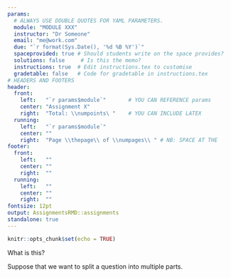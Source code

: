 ```yaml
---
params:
  # ALWAYS USE DOUBLE QUOTES FOR YAML PARAMETERS.
  module: "MODULE XXX"
  instructor: "Dr Someone"
  email: "me@work.com"
  due: "`r format(Sys.Date(), '%d %B %Y')`"
  spaceprovided: true # Should students write on the space provides?
  solutions: false     # Is this the memo?
  instructions: true  # Edit instructions.tex to customise
  gradetable: false   # Code for gradetable in instructions.tex
# HEADERS AND FOOTERS
header:
  front:
    left:   "`r params$module`"       # YOU CAN REFERENCE params
    center: "Assignment X"
    right:  "Total: \\numpoints\ "    # YOU CAN INCLUDE LATEX
  running:
    left:   "`r params$module`"
    center: ""
    right:  "Page \\thepage\\ of \\numpages\\ " # NB: SPACE AT THE
footer:
  front:
    left:   ""
    center: ""
    right:  ""
  running:
    left:   ""
    center: ""
    right:  ""
fontsize: 12pt
output: AssignmentsRMD::assignments
standalone: true
---
```


```r
knitr::opts_chunk$set(echo = TRUE)
```

\question[1]
What is this?
\begin{solution}[2.2cm]
That is a question and this is the solution.
\end{solution}

\question
Suppose that we want to split a question into multiple parts.

\begin{parts}
\part[1]
Is this possible?
\begin{solution}[1cm]
Yes!
\end{solution}

\part[1]
Where do the solutions go?
\begin{solution}[1cm]
You just place the solution environment below the part.
\end{solution}

\end{parts}

